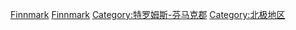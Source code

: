 {{Commons cat|Finnmark}}
{{Cat main}}
[[Category:已不存在的挪威郡份|Finnmark]]
[[Category:北挪威|Finnmark]]
[[Category:特罗姆斯-芬马克郡|Category:特罗姆斯-芬马克郡]]
[[Category:北极地区|Category:北极地区]]